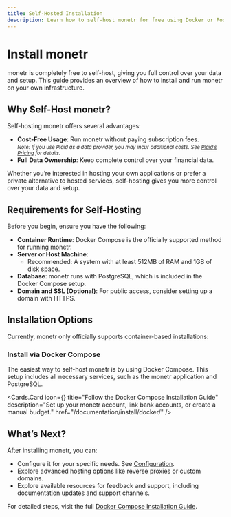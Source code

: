 ```yaml
---
title: Self-Hosted Installation
description: Learn how to self-host monetr for free using Docker or Podman. Explore the benefits of self-hosting and get an overview of installation requirements and options.
---
```



# Install monetr

monetr is completely free to self-host, giving you full control over your data and setup. This guide provides an
overview of how to install and run monetr on your own infrastructure.

## Why Self-Host monetr?

Self-hosting monetr offers several advantages:

- **Cost-Free Usage**: Run monetr without paying subscription fees.  
  <small>_Note: If you use Plaid as a data provider, you may incur additional costs. See [Plaid’s
  Pricing](https://plaid.com/pricing/) for details._</small>
- **Full Data Ownership**: Keep complete control over your financial data.

Whether you’re interested in hosting your own applications or prefer a private alternative to hosted services,
self-hosting gives you more control over your data and setup.

## Requirements for Self-Hosting

Before you begin, ensure you have the following:

- **Container Runtime**: Docker Compose is the officially supported method for running monetr.
- **Server or Host Machine**:
  - Recommended: A system with at least 512MB of RAM and 1GB of disk space.
- **Database**: monetr runs with PostgreSQL, which is included in the Docker Compose setup.
- **Domain and SSL (Optional)**: For public access, consider setting up a domain with HTTPS.

## Installation Options

Currently, monetr only officially supports container-based installations:

### **Install via Docker Compose**

The easiest way to self-host monetr is by using Docker Compose. This setup includes all necessary services, such as the
monetr application and PostgreSQL.

<Cards.Card
  icon={<Container />}
  title="Follow the Docker Compose Installation Guide"
  description="Set up your monetr account, link bank accounts, or create a manual budget."
  href="/documentation/install/docker/"
/>

## What’s Next?

After installing monetr, you can:

- Configure it for your specific needs. See [Configuration](./configure).
- Explore advanced hosting options like reverse proxies or custom domains.
- Explore available resources for feedback and support, including documentation updates and support channels.

For detailed steps, visit the full [Docker Compose Installation Guide](./install/docker).
